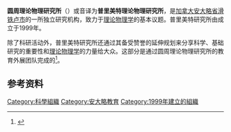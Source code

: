 {{Infobox organization
|name         = 圆周理论物理研究所
|image        = Perimeter Institute.jpg
|size         = 250px
|abbreviation = [[PI|PI]]
|formation    = 1999
|type         = [[研究所|研究所]]
|location = [[加拿大|加拿大]][[安大略省|安大略省]][[滑铁卢_(安大略省)|滑铁卢]]
|website      = [http://www.perimeterinstitute.ca www.perimeterinstitute.ca]
}}

'''圆周理论物理研究所'''（{{lang-en|Perimeter Institute for Theoretical Physics}}）或音译为'''普里美特理论物理研究所'''，是[[加拿大|加拿大]][[安大略省|安大略省]][[滑铁卢_(安大略省)|滑铁卢市]]的一所独立研究机构，致力于[[理论物理学|理论物理学]]的基本议题。普里美特研究所由{{tsl|en|Mike Lazaridis|邁克·拉扎里迪斯}}成立于1999年。

除了科研活动外，普里美特研究所还通过其备受赞誉的延伸规划来分享科学、基础研究的重要性和[[理论物理学|理论物理学]]的力量给大众。这部分是通过圆周理论物理研究所的教育外展团队完成的<ref>{{cite web|url=http://www.cap.ca/sites/cap.ca/files/article/1415/apr10-offprint-matlock.pdf|date=2010|accessdate=2011-12-08|title=Physics in Canada – Mission: Outreach|archive-url=https://web.archive.org/web/20140606210418/http://www.cap.ca/sites/cap.ca/files/article/1415/apr10-offprint-matlock.pdf|archive-date=2014-06-06|dead-url=yes}}</ref>。

==参考资料==
{{reflist}}

{{School-stub}}

[[Category:科學組織|Category:科學組織]]
[[Category:安大略教育|Category:安大略教育]]
[[Category:1999年建立的組織|Category:1999年建立的組織]]